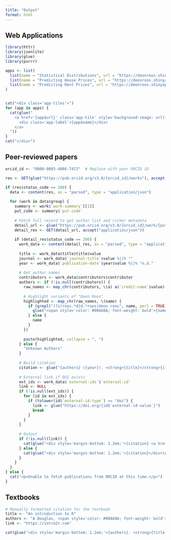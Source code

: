 ```yaml
---
title: "Output"
format: html
---
```


## Web Applications

```r
library(httr)
library(jsonlite)
library(glue)
library(purrr)

apps <- list(
  list(name = "Statistical Distributions", url = "https://deonroos.shinyapps.io/Distributions/", image = "media/distributions.png"),
  list(name = "Predicting House Prices", url = "https://deonroos.shinyapps.io/Aberdeen_House_Prices/", image = "media/house_price.png"),
  list(name = "Predicting Rent Prices", url = "https://deonroos.shinyapps.io/BI3010_Rent/", image = "media/rent.png")
)


cat("<div class='app-tiles'>")
for (app in apps) {
  cat(glue("
    <a href='{app$url}' class='app-tile' style='background-image: url({app$image});' target='_blank'>
      <div class='app-label'>{app$name}</div>
    </a>
  "))
}
cat("</div>")
```

## Peer-reviewed papers

```r
orcid_id <- "0000-0003-4866-7472"  # Replace with your ORCID iD

res <- GET(glue("https://pub.orcid.org/v3.0/{orcid_id}/works"), accept("application/json"))

if (res$status_code == 200) {
  data <- content(res, as = "parsed", type = "application/json")
  
  for (work in data$group) {
    summary <- work$`work-summary`[[1]]
    put_code <- summary$`put-code`
    
    # Fetch full record to get author list and richer metadata
    detail_url <- glue("https://pub.orcid.org/v3.0/{orcid_id}/work/{put_code}")
    detail_res <- GET(detail_url, accept("application/json"))
    
    if (detail_res$status_code == 200) {
      work_data <- content(detail_res, as = "parsed", type = "application/json")
      
      title <- work_data$title$title$value
      journal <- work_data$`journal-title`$value %||% ""
      year <- work_data$`publication-date`$year$value %||% "n.d."
      
      # Get author names
      contributors <- work_data$contributors$contributor
      authors <- if (!is.null(contributors)) {
        raw_names <- map_chr(contributors, \(a) a$`credit-name`$value)
        
        # Highlight variants of "Deon Roos"
        highlighted <- map_chr(raw_names, \(name) {
          if (grepl("(?i)roos.*d|d.*roos|deon roos", name, perl = TRUE)) {
            glue("<span style='color: #00A68A; font-weight: bold'>{name}</span>")
          } else {
            name
          }
        })
        
        paste(highlighted, collapse = ", ")
      } else {
        "Unknown Authors"
      }
      
      # Build citation
      citation <- glue("{authors} ({year}). <strong>{title}</strong>{if (journal != '') glue(', <em>{journal}</em>')}.")
      
      # External link if DOI exists
      ext_ids <- work_data$`external-ids`$`external-id`
      link <- NULL
      if (!is.null(ext_ids)) {
        for (id in ext_ids) {
          if (tolower(id$`external-id-type`) == "doi") {
            link <- glue("https://doi.org/{id$`external-id-value`}")
            break
          }
        }
      }
      
      # Output
      if (!is.null(link)) {
        cat(glue("<div style='margin-bottom: 1.2em;'>{citation} <a href='{link}' target='_blank'>📄</a></div>\n"))
      } else {
        cat(glue("<div style='margin-bottom: 1.2em;'>{citation}</div>\n"))
      }
    }
  }
} else {
  cat("<p>Unable to fetch publications from ORCID at this time.</p>")
}
```

## Textbooks

```r
# Manually formatted citation for the textbook
title <- "An introduction to R"
authors <- "A Douglas, <span style='color: #00A68A; font-weight: bold'>D Roos</span>, F Mancini, A Couto, D Lusseau"
link <- "https://intro2r.com"

cat(glue("<div style='margin-bottom: 1.2em;'>{authors}. <strong>{title}</strong>. <a href='{link}' target='_blank'>📘</a></div>"))
```
